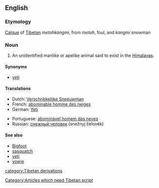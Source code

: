 {{wikipedia}}
==English==

===Etymology===
[[calque|Calque]] of [[Tibetan]] ''metohkangmi'', from ''metoh'', foul, and ''kangmi'' snowman [[Category:Articles which need Tibetan script]]

===Noun===
{{en-noun|sg=[[abominable]] [[snowman]]|pl=[[abominable]] [[snowmen]]}}

# {{cryptozoology}} An unidentified manlike or apelike animal said to exist in the [[Himalayas]].

====Synonyms====
*[[yeti]]

====Translations====
{{top}}
*Dutch: [[Verschrikkelijke Sneeuwman]] {{m}}
*French: [[abominable homme des neiges]] {{m}}
*German: [[Yeti]] {{m}}
{{mid}}
*Portuguese: [[abominável homem das neves]] {{m}}
*Russian: [[снежный человек]] (snežnyj čelovék) {{m}}
{{bottom}}

====See also====
*[[Bigfoot]]
*[[sasquatch]]
*[[yeti]]
*[[yowie]]

[[category:Tibetan derivations]]